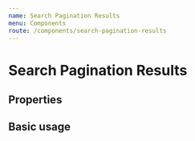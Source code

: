 ```yaml
---
name: Search Pagination Results
menu: Components
route: /components/search-pagination-results
---
```



# Search Pagination Results

## Properties

<Props of={SearchPaginationResults} />

## Basic usage

<Playground>
  <SearchPaginationResults
    total={20}
    pageSize={10}
    currentPage={1}
  />
</Playground>
